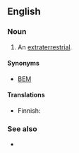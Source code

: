 ==English==

===Noun===
{{en-noun}}

# {{lb|en|science fiction|derogatory}} An [[extraterrestrial]].

====Synonyms====
* [[BEM]]

====Translations====
{{trans-top|bug-eyed monster}}
* Finnish: {{t|fi|[[mulkosilmäinen]] [[hirviö]]}}
{{trans-mid}}
{{trans-bottom}}

===See also===
* {{l|en|little green men}}
{{C|en|Stock characters}}